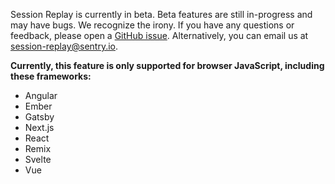 <Note>

Session Replay is currently in beta. Beta features are still in-progress and may have bugs. We recognize the irony. If you have any questions or feedback, please open a [GitHub issue](https://github.com/getsentry/sentry/issues/new/choose). Alternatively, you can email us at [session-replay@sentry.io](mailto:session-replay@sentry.io).

**Currently, this feature is only supported for browser JavaScript, including these frameworks:**

- Angular
- Ember
- Gatsby
- Next.js
- React
- Remix
- Svelte
- Vue

</Note>
